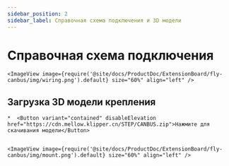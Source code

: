 ```yaml
---
sidebar_position: 2
sidebar_label: Справочная схема подключения и 3D модели
---
```



# Справочная схема подключения

    <ImageView image={require('@site/docs/ProductDoc/ExtensionBoard/fly-canbus/img/wiring.png').default} size="60%" align="left" />


## Загрузка 3D модели крепления

    *  <Button variant="contained" disableElevation href="https://cdn.mellow.klipper.cn/STEP/CANBUS.zip">Нажмите для скачивания модели</Button>


    <ImageView image={require('@site/docs/ProductDoc/ExtensionBoard/fly-canbus/img/mount.png').default} size="60%" align="left" />